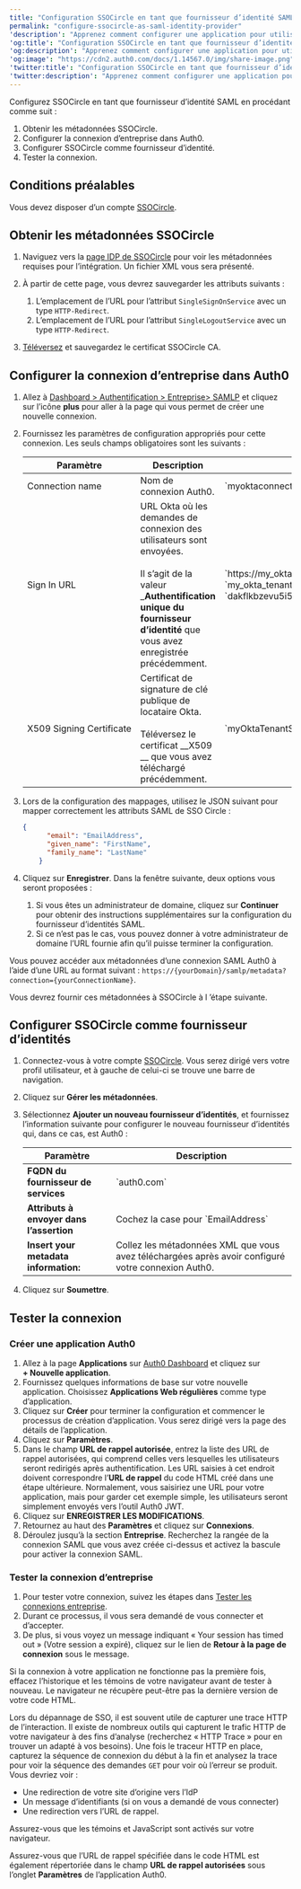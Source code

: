 ```yaml
---
title: "Configuration SSOCircle en tant que fournisseur d’identité SAML"
permalink: "configure-ssocircle-as-saml-identity-provider"
'description': "Apprenez comment configurer une application pour utiliser Auth0 pour l’authentification unique (SSO) SAML, pour authentifier les utilisateurs auprès de SSOCircle."
'og:title': "Configuration SSOCircle en tant que fournisseur d’identité SAML"
'og:description': "Apprenez comment configurer une application pour utiliser Auth0 pour l’authentification unique (SSO) SAML, pour authentifier les utilisateurs auprès de SSOCircle."
'og:image': "https://cdn2.auth0.com/docs/1.14567.0/img/share-image.png"
'twitter:title': "Configuration SSOCircle en tant que fournisseur d’identité SAML"
'twitter:description': "Apprenez comment configurer une application pour utiliser Auth0 pour l’authentification unique (SSO) SAML, pour authentifier les utilisateurs auprès de SSOCircle."
---
```


Configurez SSOCircle en tant que fournisseur d’identité <Tooltip href="/docs/docs/fr-ca/glossary?term=security-assertion-markup-language" tip="Security Assertion Markup Language (SAML)
Protocole normalisé permettant à deux parties d’échanger des informations d’authentification sans mot de passe." cta="Voir le glossaire">SAML</Tooltip> en procédant comme suit :

1. Obtenir les métadonnées SSOCircle.
2. Configurer la connexion d’entreprise dans Auth0.
3. Configurer SSOCircle comme fournisseur d’identité.
4. Tester la connexion.

## Conditions préalables

Vous devez disposer d’un compte [SSOCircle](https://idp.ssocircle.com/).

## Obtenir les métadonnées SSOCircle

1. Naviguez vers la [page IDP de SSOCircle](https://idp.ssocircle.com/) pour voir les métadonnées requises pour l’intégration. Un fichier XML vous sera présenté.
2. À partir de cette page, vous devrez sauvegarder les attributs suivants :

   1. L’emplacement de l’URL pour l’attribut `SingleSignOnService` avec un type `HTTP-Redirect`.
   2. L’emplacement de l’URL pour l’attribut `SingleLogoutService` avec un type `HTTP-Redirect`.
3. [Téléversez](http://www.ssocircle.com/en/idp-tips-tricks/public-idp-configuration) et sauvegardez le certificat SSOCircle CA.

## Configurer la connexion d’entreprise dans Auth0

1. Allez à [Dashboard > Authentification > Entreprise> SAMLP](https://manage.auth0.com/#/connections) et cliquez sur l’icône **plus** pour aller à la page qui vous permet de créer une nouvelle connexion.
2. Fournissez les paramètres de configuration appropriés pour cette connexion. Les seuls champs obligatoires sont les suivants :

   <table class="table"><thead>
   <tr>
   <th><strong>Paramètre</strong></th>
   <th><strong>Description</strong></th>
   <th><strong>Exemple</strong></th>
   </tr>
   </thead>
   <tbody>
   <tr>
   <td>Connection name</td>
   <td>Nom de connexion Auth0.</td>
   <td>`myoktaconnection`</td>
   </tr>
   <tr>
   <td>Sign In URL</td>
   <td>URL Okta où les demandes de connexion des utilisateurs sont envoyées.<br/><br/>Il s’agit de la valeur _<strong>Authentification unique du fournisseur d’identité</strong> que vous avez enregistrée précédemment.</td>
   <td>`https://my_okta_tenant_name.okta.com/app/` `my_okta_tenant_namemy_okta_saml_app_integration_name/` `dakflkbzevu5i5zBi939/sso/saml`</td>
   </tr>
   <tr>
   <td>X509 Signing Certificate</td>
   <td>Certificat de signature de clé publique de locataire Okta.<br/><br/>Téléversez le certificat __X509 __ que vous avez téléchargé précédemment.</td>
   <td>`myOktaTenantSigningCertificate.pem`</td>
   </tr>
   </tbody>
   </table>
3. Lors de la configuration des mappages, utilisez le JSON suivant pour mapper correctement les attributs SAML de SSO Circle :

   ```json lines
   {
         "email": "EmailAddress",
         "given_name": "FirstName",
         "family_name": "LastName"
       }
   ```

   

   
4. Cliquez sur **Enregistrer**. Dans la fenêtre suivante, deux options vous seront proposées :

   1. Si vous êtes un administrateur de domaine, cliquez sur **Continuer** pour obtenir des instructions supplémentaires sur la configuration du fournisseur d’identités SAML.
   2. Si ce n’est pas le cas, vous pouvez donner à votre administrateur de domaine l’URL fournie afin qu’il puisse terminer la configuration.

Vous pouvez accéder aux métadonnées d’une connexion SAML Auth0 à l’aide d’une URL au format suivant :
`https://{yourDomain}/samlp/metadata?connection={yourConnectionName}`.

Vous devrez fournir ces métadonnées à SSOCircle à l   ’étape suivante.

## Configurer SSOCircle comme fournisseur d’identités

1. Connectez-vous à votre compte [SSOCircle](http://ssocircle.com). Vous serez dirigé vers votre profil utilisateur, et à gauche de celui-ci se trouve une barre de navigation.
2. Cliquez sur **Gérer les métadonnées**.
3. Sélectionnez **Ajouter un nouveau fournisseur d’identités**, et fournissez l’information suivante pour configurer le nouveau fournisseur d’identités qui, dans ce cas, est Auth0 :

   <table class="table"><thead>
   <tr>
   <th>Paramètre</th>
   <th>Description</th>
   </tr>
   </thead>
   <tbody>
   <tr>
   <td><strong>FQDN du fournisseur de services</strong></td>
   <td>`auth0.com`</td>
   </tr>
   <tr>
   <td><strong>Attributs à envoyer dans l’assertion</strong></td>
   <td>Cochez la case pour `EmailAddress`</td>
   </tr>
   <tr>
   <td><strong>Insert your metadata information:</strong></td>
   <td>Collez les métadonnées XML que vous avez téléchargées après avoir configuré votre connexion Auth0.</td>
   </tr>
   </tbody>
   </table>
4. Cliquez sur **Soumettre**.

## Tester la connexion

### Créer une application Auth0

1. Allez à la page **Applications** sur [Auth0 Dashboard](https://manage.auth0.com/#) et cliquez sur **+ Nouvelle application**.
2. Fournissez quelques informations de base sur votre nouvelle application. Choisissez **Applications Web régulières** comme type d’application.
3. Cliquez sur **Créer** pour terminer la configuration et commencer le processus de création d’application. Vous serez dirigé vers la page des détails de l’application.
4. Cliquez sur **Paramètres**.
5. Dans le champ **URL de rappel autorisée**, entrez la liste des URL de rappel autorisées, qui comprend celles vers lesquelles les utilisateurs seront redirigés après authentification. Les URL saisies à cet endroit doivent correspondre l’**URL de rappel** du code HTML créé dans une étape ultérieure. Normalement, vous saisiriez une URL pour votre application, mais pour garder cet exemple simple, les utilisateurs seront simplement envoyés vers l’outil Auth0 JWT.
6. Cliquez sur **ENREGISTRER LES MODIFICATIONS**.
7. Retournez au haut des **Paramètres** et cliquez sur **Connexions**.
8. Déroulez jusqu’à la section **Entreprise**. Recherchez la rangée de la connexion SAML que vous avez créée ci-dessus et activez la bascule pour activer la connexion SAML.

### Tester la connexion d’entreprise

1. Pour tester votre connexion, suivez les étapes dans [Tester les connexions entreprise](/docs/docs/fr-ca/authenticate/identity-providers/enterprise-identity-providers/test-enterprise-connections).
2. Durant ce processus, il vous sera demandé de vous connecter et d’accepter.
3. De plus, si vous voyez un message indiquant « Your session has timed out » (Votre session a expiré), cliquez sur le lien de **Retour à la page de connexion** sous le message.

Si la connexion à votre application ne fonctionne pas la première fois, effacez l’historique et les témoins de votre navigateur avant de tester à nouveau. Le navigateur ne récupère peut-être pas la dernière version de votre code HTML.

Lors du dépannage de <Tooltip href="/docs/docs/fr-ca/glossary?term=single-sign-on" tip="Authentification unique (SSO)
Service qui, après qu’un utilisateur se soit connecté à une application, le connecte automatiquement à d’autres applications." cta="Voir le glossaire">SSO</Tooltip>, il est souvent utile de capturer une trace HTTP de l’interaction. Il existe de nombreux outils qui capturent le trafic HTTP de votre navigateur à des fins d’analyse (recherchez « HTTP Trace » pour en trouver un adapté à vos besoins). Une fois le traceur HTTP en place, capturez la séquence de connexion du début à la fin et analysez la trace pour voir la séquence des demandes `GET` pour voir où l’erreur se produit. Vous devriez voir :

* Une redirection de votre site d’origine vers l’<Tooltip href="/docs/docs/fr-ca/glossary?term=idp" tip="Fournisseur d’identité (IdP)
Service de stockage et de gestion des identités numériques." cta="Voir le glossaire">IdP</Tooltip>
* Un message d’identifiants (si on vous a demandé de vous connecter)
* Une redirection vers l’URL de rappel.

Assurez-vous que les témoins et JavaScript sont activés sur votre navigateur.

Assurez-vous que l’URL de rappel spécifiée dans le code HTML est également répertoriée dans le champ **URL de rappel autorisées** sous l’onglet **Paramètres** de l’application Auth0.